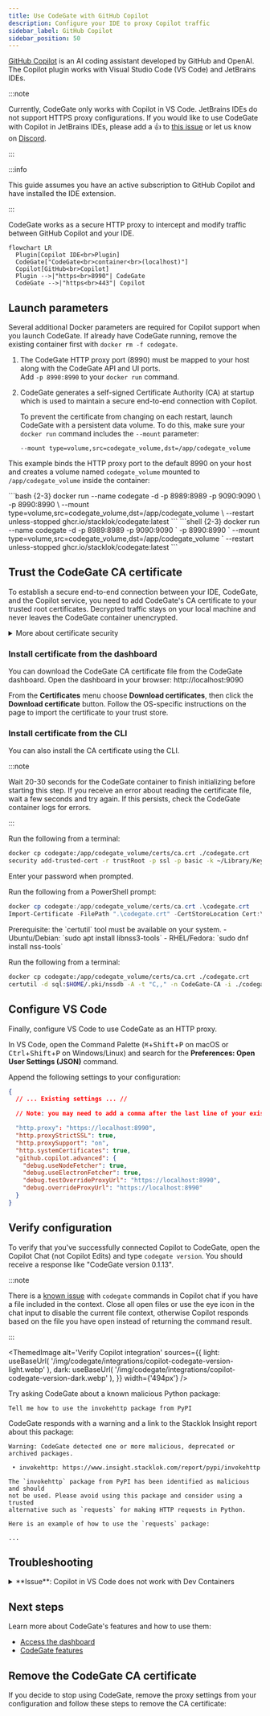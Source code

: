 ```yaml
---
title: Use CodeGate with GitHub Copilot
description: Configure your IDE to proxy Copilot traffic
sidebar_label: GitHub Copilot
sidebar_position: 50
---
```



[GitHub Copilot](https://github.com/features/copilot) is an AI coding assistant
developed by GitHub and OpenAI. The Copilot plugin works with Visual Studio Code
(VS Code) and JetBrains IDEs.

:::note

Currently, CodeGate only works with Copilot in VS Code. JetBrains IDEs do not
support HTTPS proxy configurations. If you would like to use CodeGate with
Copilot in JetBrains IDEs, please add a :+1: to
[this issue](https://github.com/stacklok/codegate/issues/383) or let us know on
[Discord](https://discord.gg/stacklok).

:::

:::info

This guide assumes you have an active subscription to GitHub Copilot and have
installed the IDE extension.

:::

CodeGate works as a secure HTTP proxy to intercept and modify traffic between
GitHub Copilot and your IDE.

```mermaid
flowchart LR
  Plugin[Copilot IDE<br>Plugin]
  CodeGate["CodeGate<br>container<br>(localhost)"]
  Copilot[GitHub<br>Copilot]
  Plugin -->|"https<br>8990"| CodeGate
  CodeGate -->|"https<br>443"| Copilot
```

## Launch parameters

Several additional Docker parameters are required for Copilot support when you
launch CodeGate. If already have CodeGate running, remove the existing container
first with `docker rm -f codegate`.

1. The CodeGate HTTP proxy port (8990) must be mapped to your host along with
   the CodeGate API and UI ports.\
   Add `-p 8990:8990` to your `docker run` command.

1. CodeGate generates a self-signed Certificate Authority (CA) at startup which
   is used to maintain a secure end-to-end connection with Copilot.

   To prevent the certificate from changing on each restart, launch CodeGate
   with a persistent data volume. To do this, make sure your `docker run`
   command includes the `--mount` parameter:

   `--mount type=volume,src=codegate_volume,dst=/app/codegate_volume`

This example binds the HTTP proxy port to the default 8990 on your host and
creates a volume named `codegate_volume` mounted to `/app/codegate_volume`
inside the container:

<Tabs groupId="os">
<TabItem value="macos" label="macOS / Linux" default>
```bash {2-3}
docker run --name codegate -d -p 8989:8989 -p 9090:9090 \
  -p 8990:8990 \
  --mount type=volume,src=codegate_volume,dst=/app/codegate_volume \
  --restart unless-stopped ghcr.io/stacklok/codegate:latest
```
</TabItem>
<TabItem value="windows" label="Windows (PowerShell)">
```shell {2-3}
docker run --name codegate -d -p 8989:8989 -p 9090:9090 `
  -p 8990:8990 `
  --mount type=volume,src=codegate_volume,dst=/app/codegate_volume `
  --restart unless-stopped ghcr.io/stacklok/codegate:latest
```

</TabItem>
</Tabs>

## Trust the CodeGate CA certificate

To establish a secure end-to-end connection between your IDE, CodeGate, and the
Copilot service, you need to add CodeGate's CA certificate to your trusted root
certificates. Decrypted traffic stays on your local machine and never leaves the
CodeGate container unencrypted.

<details>
<summary>More about certificate security</summary>

<h3 id='#is-this-certificate-safe'>
  Is this certificate safe to install on my machine?
</h3>

**Local-only:** CodeGate runs entirely on your machine within an isolated
container, ensuring all data processing stays local without any external
transmissions.

**Secure certificate handling:** This custom CA is locally generated and
managed. CodeGate developers have no access to it.

**No external communications:** CodeGate is designed with no capability to call
home or communicate with external servers, outside of those requested by the IDE
or Agent.

<h3 id='#key-security-features'>Key security features</h3>

**Per-domain certificate generation**

Instead of using wildcard certificates, CodeGate generates a unique certificate
for each domain. This approach minimizes security risks by limiting the impact
of any single certificate compromise.

**High-strength encryption with 4096-bit RSA keys**

CodeGate utilizes 4096-bit RSA keys for certificate authority operations,
providing enhanced security compared to standard 2048-bit keys. The increased
key length significantly reduces the risk of brute-force attacks, ensuring
long-term protection for your data. To balance performance, 2048-bit keys are
used for server certificates.

**Secure SSL/TLS configuration**

CodeGate's SSL context is configured to enforce the latest security standards,
including strong cipher suites and disabling outdated protocols. This ensures
secure and efficient encrypted communications.

**Certificate caching and management**

Certificates are cached efficiently to optimize performance without compromising
security. Additionally, mechanisms are in place to manage certificate lifecycle
and prevent resource exhaustion.

</details>

### Install certificate from the dashboard

You can download the CodeGate CA certificate file from the CodeGate dashboard.
Open the dashboard in your browser: http://localhost:9090

From the **Certificates** menu choose **Download certificates**, then click the
**Download certificate** button. Follow the OS-specific instructions on the page
to import the certificate to your trust store.

### Install certificate from the CLI

You can also install the CA certificate using the CLI.

:::note

Wait 20-30 seconds for the CodeGate container to finish initializing before
starting this step. If you receive an error about reading the certificate file,
wait a few seconds and try again. If this persists, check the CodeGate container
logs for errors.

:::

<Tabs groupId="os">
<TabItem value="macos" label="macOS" default>
Run the following from a terminal:

```bash
docker cp codegate:/app/codegate_volume/certs/ca.crt ./codegate.crt
security add-trusted-cert -r trustRoot -p ssl -p basic -k ~/Library/Keychains/login.keychain ./codegate.crt
```

Enter your password when prompted.

</TabItem>
<TabItem value="windows" label="Windows">
Run the following from a PowerShell prompt:

```powershell
docker cp codegate:/app/codegate_volume/certs/ca.crt .\codegate.crt
Import-Certificate -FilePath ".\codegate.crt" -CertStoreLocation Cert:\CurrentUser\Root
```

</TabItem>
<TabItem value="linux" label="Linux">
Prerequisite: the `certutil` tool must be available on your system.
- Ubuntu/Debian: `sudo apt install libnss3-tools`
- RHEL/Fedora: `sudo dnf install nss-tools`

Run the following from a terminal:

```bash
docker cp codegate:/app/codegate_volume/certs/ca.crt ./codegate.crt
certutil -d sql:$HOME/.pki/nssdb -A -t "C,," -n CodeGate-CA -i ./codegate.crt
```

</TabItem>
</Tabs>

## Configure VS Code

Finally, configure VS Code to use CodeGate as an HTTP proxy.

In VS Code, open the Command Palette (<kbd>⌘</kbd>+<kbd>Shift</kbd>+<kbd>P</kbd>
on macOS or <kbd>Ctrl</kbd>+<kbd>Shift</kbd>+<kbd>P</kbd> on Windows/Linux) and
search for the **Preferences: Open User Settings (JSON)** command.

Append the following settings to your configuration:

```json title="settings.json"
{
  // ... Existing settings ... //

  // Note: you may need to add a comma after the last line of your existing settings if not already present

  "http.proxy": "https://localhost:8990",
  "http.proxyStrictSSL": true,
  "http.proxySupport": "on",
  "http.systemCertificates": true,
  "github.copilot.advanced": {
    "debug.useNodeFetcher": true,
    "debug.useElectronFetcher": true,
    "debug.testOverrideProxyUrl": "https://localhost:8990",
    "debug.overrideProxyUrl": "https://localhost:8990"
  }
}
```

## Verify configuration

To verify that you've successfully connected Copilot to CodeGate, open the
Copilot Chat (not Copilot Edits) and type `codegate version`. You should receive
a response like "CodeGate version 0.1.13".

:::note

There is a [known issue](https://github.com/stacklok/codegate/issues/1061) with
`codegate` commands in Copilot chat if you have a file included in the context.
Close all open files or use the eye icon in the chat input to disable the
current file context, otherwise Copilot responds based on the file you have open
instead of returning the command result.

:::

<ThemedImage
  alt='Verify Copilot integration'
  sources={{
    light: useBaseUrl(
      '/img/codegate/integrations/copilot-codegate-version-light.webp'
    ),
    dark: useBaseUrl(
      '/img/codegate/integrations/copilot-codegate-version-dark.webp'
    ),
  }}
  width={'494px'}
/>

Try asking CodeGate about a known malicious Python package:

```plain title="Copilot chat"
Tell me how to use the invokehttp package from PyPI
```

CodeGate responds with a warning and a link to the Stacklok Insight report about
this package:

```plain title="Copilot chat"
Warning: CodeGate detected one or more malicious, deprecated or archived packages.

 • invokehttp: https://www.insight.stacklok.com/report/pypi/invokehttp

The `invokehttp` package from PyPI has been identified as malicious and should
not be used. Please avoid using this package and consider using a trusted
alternative such as `requests` for making HTTP requests in Python.

Here is an example of how to use the `requests` package:

...
```

## Troubleshooting

<details>
  <summary>**Issue**: Copilot in VS Code does not work with Dev Containers</summary>

**Details:** The Copilot extensions load within the Dev Container context by
default, but the container cannot reach the CodeGate proxy directly and does not
trust the CodeGate certificate.

**Solution:** The simplest solution which doesn't require modifications to the
devcontainer configuration in your project is to force the Copilot extensions to
run in the UI context instead of remotely. Add the following to your **VS Code
User Settings** file:

```json title="settings.json"
  "remote.extensionKind": {
    "GitHub.copilot": ["ui"],
    "GitHub.copilot-chat": ["ui"]
  }
```

</details>

## Next steps

Learn more about CodeGate's features and how to use them:

- [Access the dashboard](../how-to/dashboard.md)
- [CodeGate features](../features/index.mdx)

## Remove the CodeGate CA certificate


If you decide to stop using CodeGate, remove the proxy settings from your
configuration and follow these steps to remove the CA certificate:

<RemoveCert />
